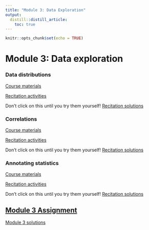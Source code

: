 ```yaml
---
title: "Module 3: Data Exploration"
output:
  distill::distill_article:
    toc: true
---
```


```r
knitr::opts_chunk$set(echo = TRUE)
```

# Module 3: Data exploration

### Data distributions

[Course materials](3_06_distributions/06_distributions.html)

[Recitation activities](3_06_distributions/06_distributions_recitation.html)

Don't click on this until you try them yourself! [Recitation solutions](3_06_distributions/06_distributions_recitation_solutions.html)

### Correlations

[Course materials](3_07_correlations/07_correlations.html)

[Recitation activities](3_07_correlations/07_correlations_recitation.html)

Don't click on this until you try them yourself! [Recitation  solutions](3_07_correlations/07_correlations_recitation_solutions.html)

### Annotating statistics

[Course materials](3_08_add_stats/08_add_stats.html)

[Recitation activities](3_08_add_stats/08_add_stats_recitation.html)

Don't click on this until you try them yourself! [Recitation  solutions](3_08_add_stats/08_add_stats_recitation_solutions.html)

## [Module 3 Assignment](assignments/module_3.html)
[Module 3 solutions](assignments/module_3_answers.html)

